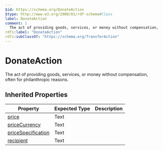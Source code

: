 ```yaml
---
$id: https://schema.org/DonateAction
$type: http://www.w3.org/2000/01/rdf-schema#Class
label: DonateAction
comment: |
  The act of providing goods, services, or money without compensation, often for philanthropic reasons.
rdfs:label: "DonateAction"
rdfs:subClassOf: "https://schema.org/TransferAction"
---
```


# DonateAction

The act of providing goods, services, or money without compensation, often for philanthropic reasons.

## Inherited Properties

| Property | Expected Type | Description |
| --- | --- | --- |
| [price](https://schema.org/price) | Text |  |
| [priceCurrency](https://schema.org/priceCurrency) | Text |  |
| [priceSpecification](https://schema.org/priceSpecification) | Text |  |
| [recipient](https://schema.org/recipient) | Text |  |
